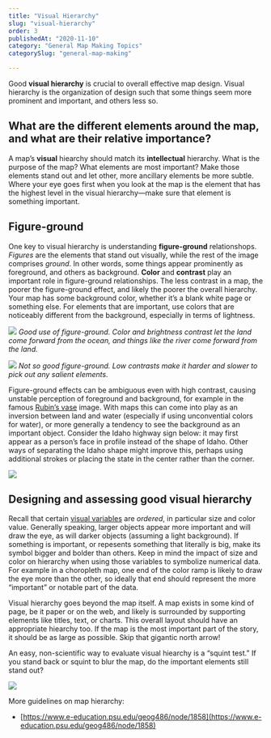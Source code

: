 ```yaml
---
title: "Visual Hierarchy"
slug: "visual-hierarchy"
order: 3
publishedAt: "2020-11-10"
category: "General Map Making Topics"
categorySlug: "general-map-making"

---
```

Good **visual hierarchy** is crucial to overall effective map design. Visual hierarchy is the organization of design such that some things seem more prominent and important, and others less so.

## What are the different elements around the map, and what are their relative importance?

A map’s **visual** hiearchy should match its **intellectual** hierarchy. What is the purpose of the map? What elements are most important? Make those elements stand out and let other, more ancillary elements be more subtle. Where your eye goes first when you look at the map is the element that has the highest level in the visual hierarchy—make sure that element is something important.

## Figure-ground

One key to visual hierarchy is understanding **figure-ground** relationshops. _Figures_ are the elements that stand out visually, while the rest of the image comprises _ground_. In other words, some things appear prominently as foreground, and others as background. **Color** and **contrast** play an important role in figure-ground relationships. The less contrast in a map, the poorer the figure-ground effect, and likely the poorer the overall hierarchy. Your map has some background color, whether it’s a blank white page or something else. For elements that are important, use colors that are noticeably different from the background, especially in terms of lightness.

![](/images/guide/figure_ground_good.jpeg)
*Good use of figure-ground. Color and brightness contrast let the land come forward from the ocean, and things like the river come forward from the land.*

![](/images/guide/figure_ground_bad.jpeg)
*Not so good figure-ground. Low contrasts make it harder and slower to pick out any salient elements.*

Figure-ground effects can be ambiguous even with high contrast, causing unstable perception of foreground and background, for example in the famous [Rubin’s vase](https://en.wikipedia.org/wiki/Rubin_vase) image. With maps this can come into play as an inversion between land and water (especially if using unconvential colors for water), or more generally a tendency to see the background as an important object. Consider the Idaho highway sign below: it may first appear as a person’s face in profile instead of the shape of Idaho. Other ways of separating the Idaho shape might improve this, perhaps using additional strokes or placing the state in the center rather than the corner.

![](/images/guide/idaho_highway.png)

## Designing and assessing good visual hierarchy

Recall that certain [visual variables](/guide/visual-variables) are _ordered_, in particular size and color value. Generally speaking, larger objects appear more important and will draw the eye, as will darker objects (assuming a light background). If something is important, or repesents something that literally is big, make its symbol bigger and bolder than others. Keep in mind the impact of size and color on hierarchy when using those variables to symbolize numerical data. For example in a choropleth map, one end of the color ramp is likely to draw the eye more than the other, so ideally that end should represent the more “important” or notable part of the data.

Visual hierarchy goes beyond the map itself. A map exists in some kind of page, be it paper or on the web, and likely is surrounded by supporting elements like titles, text, or charts. This overall layout should have an appropriate hiearchy too. If the map is the most important part of the story, it should be as large as possible. Skip that gigantic north arrow!

An easy, non-scientific way to evaluate visual hiearchy is a “squint test.” If you stand back or squint to blur the map, do the important elements still stand out?

![](/images/guide/squint.png)

More guidelines on map hierarchy:

-   [https://www.e-education.psu.edu/geog486/node/1858](https://www.e-education.psu.edu/geog486/node/1858)
